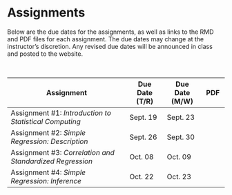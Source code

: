# Assignments

Below are the due dates for the assignments, as well as links to the RMD and PDF files for each assignment. The due dates may change at the instructor's discretion. Any revised due dates will be announced in class and posted to the website.

<br />

<table class="table">

<thead>
<tr>
<th style="width:50%;">Assignment</th>
<th style="width:15%;">Due Date (T/R)</th>
<th style="width:15%;">Due Date (M/W)</th>
<th style="width:10%;text-align:center">PDF</th>
</tr>
</thead>

<tbody>

<tr>
<td>Assignment \#1: *Introduction to Statistical Computing*</td>
<td>Sept. 19</td>
<td>Sept. 23</td>
<td align="center" style="vertical-align:middle;">
  <a href="https://github.com/zief0002/epsy-8251/raw/master/assignments/assignment-01-intro-to-statistical-computing.pdf">
    <span class="fa fa-file-pdf" style="color: #ff2600; font-size: 20px;"></span>
  </a>
</td>
</tr>



<tr>
<td>Assignment \#2: *Simple Regression: Description*</td>
<td>Sept. 26</td>
<td>Sept. 30</td>
<td align="center" style="vertical-align:middle;">
  <a href="https://github.com/zief0002/epsy-8251/raw/master/assignments/assignment-02-simple-regression-description.pdf">
    <span class="fa fa-file-pdf" style="color: #ff2600; font-size: 20px;"></span>
  </a>
</td>
</tr>

<tr>
<td>Assignment \#3: *Correlation and Standardized Regression*</td>
<td>Oct. 08</td>
<td>Oct. 09</td>
<td align="center" style="vertical-align:middle;">
  <a href="https://github.com/zief0002/epsy-8251/raw/master/assignments/assignment-03-correlation-and-standardized-regression.pdf">
    <span class="fa fa-file-pdf" style="color: #ff2600; font-size: 20px;"></span>
  </a>
</td>
</tr>

<tr>
<td>Assignment \#4: *Simple Regression: Inference*</td>
<td>Oct. 22</td>
<td>Oct. 23</td>
<td align="center" style="vertical-align:middle;">
  <a href="https://github.com/zief0002/epsy-8251/raw/master/assignments/assignment-04-simple-regression-inference.pdf">
    <span class="fa fa-file-pdf" style="color: #ff2600; font-size: 20px;"></span>
  </a>
</td>
</tr>

<!-- <tr> -->
<!-- <td>Assignment \#5: *Introduction to Multiple Regression*</td> -->
<!-- <td>Oct. 31</td> -->
<!-- <td>Nov. 04</td> -->
<!-- <td align="center" style="vertical-align:middle;"> -->
<!--   <a href="https://github.com/zief0002/epsy-8251/raw/master/assignments/assignment-05-introduction-to-multiple-regression.pdf"> -->
<!--     <span class="fa fa-file-pdf" style="color: #ff2600; font-size: 20px;"></span> -->
<!--   </a> -->
<!-- </td> -->
<!-- </tr> -->

<!-- <tr> -->
<!-- <td>Assignment \#6: *Regression Assumptions*</td> -->
<!-- <td>Nov. 12</td> -->
<!-- <td>Nov. 13</td> -->
<!-- <td align="center" style="vertical-align:middle;"> -->
<!--   <a href="https://github.com/zief0002/epsy-8251/raw/master/assignments/assignment-06-regression-assumptions.pdf"> -->
<!--     <span class="fa fa-file-pdf" style="color: #ff2600; font-size: 20px;"></span> -->
<!--   </a> -->
<!-- </td> -->
<!-- </tr> -->



<!-- <tr> -->
<!-- <td>Assignment \#7: *Analysis of Covariance Using Multiple Regression*</td> -->
<!-- <td>Nov. 19</td> -->
<!-- <td>Nov. 20</td> -->
<!-- <td align="center" style="vertical-align:middle;"> -->
<!--   <a href="https://github.com/zief0002/epsy-8251/raw/master/assignments/assignment-07-ancova.pdf"> -->
<!--     <span class="fa fa-file-pdf" style="color: #ff2600; font-size: 20px;"></span> -->
<!--   </a> -->
<!-- </td> -->
<!-- </tr> -->


<!-- <tr> -->
<!-- <td>Assignment \#8: *Analysis of Covariance Using Multiple Regression: Part II*</td> -->
<!-- <td>Dec. 03</td> -->
<!-- <td>Dec. 02</td> -->
<!-- <td align="center" style="vertical-align:middle;"> -->
<!--   <a href="https://github.com/zief0002/epsy-8251/raw/master/assignments/assignment-08-ancova-part-ii.pdf"> -->
<!--     <span class="fa fa-file-pdf" style="color: #ff2600; font-size: 20px;"></span> -->
<!--   </a> -->
<!-- </td> -->
<!-- </tr> -->


<!-- <tr> -->
<!-- <td>Assignment \#9: *Interaction Models*</td> -->
<!-- <td colspan='2' align='center'>Dec. 13 <br/> (due at 12:00pm in EdSciB 250)</td> -->
<!-- <td align="center" style="vertical-align:middle;"> -->
<!--   <a href="https://github.com/zief0002/epsy-8251/raw/master/assignments/assignment-09-interactions.pdf"> -->
<!--     <span class="fa fa-file-pdf" style="color: #ff2600; font-size: 20px;"></span> -->
<!--   </a> -->
<!-- </td> -->
<!-- </tr> -->

</tbody>
</table>